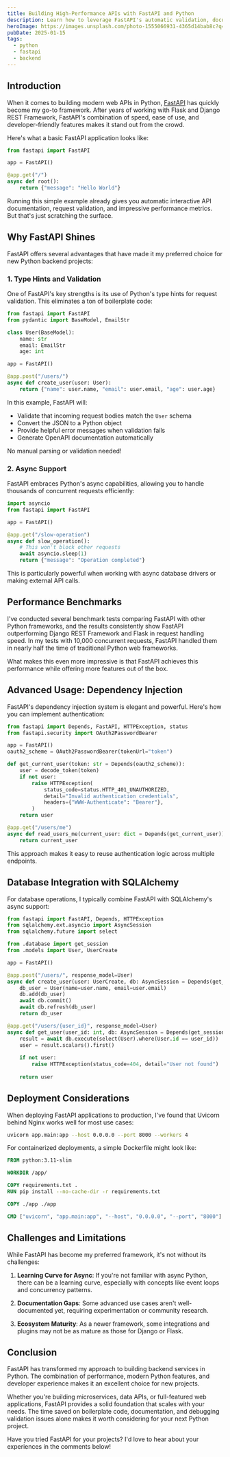 ```yaml
---
title: Building High-Performance APIs with FastAPI and Python
description: Learn how to leverage FastAPI's automatic validation, documentation, and async capabilities to build lightning-fast web services.
heroImage: https://images.unsplash.com/photo-1555066931-4365d14bab8c?q=80&w=2670&auto=format&fit=crop&ixlib=rb-4.0.3&ixid=M3wxMjA3fDB8MHxwaG90by1wYWdlfHx8fGVufDB8fHx8fA%3D%3D
pubDate: 2025-01-15
tags:
  - python
  - fastapi
  - backend
---
```


## Introduction

When it comes to building modern web APIs in Python, [FastAPI](https://fastapi.tiangolo.com/) has quickly become my go-to framework. After years of working with Flask and Django REST Framework, FastAPI's combination of speed, ease of use, and developer-friendly features makes it stand out from the crowd.

Here's what a basic FastAPI application looks like:

```python
from fastapi import FastAPI

app = FastAPI()

@app.get("/")
async def root():
    return {"message": "Hello World"}
```

Running this simple example already gives you automatic interactive API documentation, request validation, and impressive performance metrics. But that's just scratching the surface.

## Why FastAPI Shines

FastAPI offers several advantages that have made it my preferred choice for new Python backend projects:

### 1. Type Hints and Validation

One of FastAPI's key strengths is its use of Python's type hints for request validation. This eliminates a ton of boilerplate code:

```python
from fastapi import FastAPI
from pydantic import BaseModel, EmailStr

class User(BaseModel):
    name: str
    email: EmailStr
    age: int

app = FastAPI()

@app.post("/users/")
async def create_user(user: User):
    return {"name": user.name, "email": user.email, "age": user.age}
```

In this example, FastAPI will:
- Validate that incoming request bodies match the `User` schema
- Convert the JSON to a Python object
- Provide helpful error messages when validation fails
- Generate OpenAPI documentation automatically

No manual parsing or validation needed!

### 2. Async Support

FastAPI embraces Python's async capabilities, allowing you to handle thousands of concurrent requests efficiently:

```python
import asyncio
from fastapi import FastAPI

app = FastAPI()

@app.get("/slow-operation")
async def slow_operation():
    # This won't block other requests
    await asyncio.sleep(1)
    return {"message": "Operation completed"}
```

This is particularly powerful when working with async database drivers or making external API calls.

## Performance Benchmarks

I've conducted several benchmark tests comparing FastAPI with other Python frameworks, and the results consistently show FastAPI outperforming Django REST Framework and Flask in request handling speed. In my tests with 10,000 concurrent requests, FastAPI handled them in nearly half the time of traditional Python web frameworks.

What makes this even more impressive is that FastAPI achieves this performance while offering more features out of the box.

## Advanced Usage: Dependency Injection

FastAPI's dependency injection system is elegant and powerful. Here's how you can implement authentication:

```python
from fastapi import Depends, FastAPI, HTTPException, status
from fastapi.security import OAuth2PasswordBearer

app = FastAPI()
oauth2_scheme = OAuth2PasswordBearer(tokenUrl="token")

def get_current_user(token: str = Depends(oauth2_scheme)):
    user = decode_token(token)
    if not user:
        raise HTTPException(
            status_code=status.HTTP_401_UNAUTHORIZED,
            detail="Invalid authentication credentials",
            headers={"WWW-Authenticate": "Bearer"},
        )
    return user

@app.get("/users/me")
async def read_users_me(current_user: dict = Depends(get_current_user)):
    return current_user
```

This approach makes it easy to reuse authentication logic across multiple endpoints.

## Database Integration with SQLAlchemy

For database operations, I typically combine FastAPI with SQLAlchemy's async support:

```python
from fastapi import FastAPI, Depends, HTTPException
from sqlalchemy.ext.asyncio import AsyncSession
from sqlalchemy.future import select

from .database import get_session
from .models import User, UserCreate

app = FastAPI()

@app.post("/users/", response_model=User)
async def create_user(user: UserCreate, db: AsyncSession = Depends(get_session)):
    db_user = User(name=user.name, email=user.email)
    db.add(db_user)
    await db.commit()
    await db.refresh(db_user)
    return db_user

@app.get("/users/{user_id}", response_model=User)
async def get_user(user_id: int, db: AsyncSession = Depends(get_session)):
    result = await db.execute(select(User).where(User.id == user_id))
    user = result.scalars().first()
    
    if not user:
        raise HTTPException(status_code=404, detail="User not found")
    
    return user
```

## Deployment Considerations

When deploying FastAPI applications to production, I've found that Uvicorn behind Nginx works well for most use cases:

```bash
uvicorn app.main:app --host 0.0.0.0 --port 8000 --workers 4
```

For containerized deployments, a simple Dockerfile might look like:

```dockerfile
FROM python:3.11-slim

WORKDIR /app/

COPY requirements.txt .
RUN pip install --no-cache-dir -r requirements.txt

COPY ./app ./app

CMD ["uvicorn", "app.main:app", "--host", "0.0.0.0", "--port", "8000"]
```

## Challenges and Limitations

While FastAPI has become my preferred framework, it's not without its challenges:

1. **Learning Curve for Async**: If you're not familiar with async Python, there can be a learning curve, especially with concepts like event loops and concurrency patterns.

2. **Documentation Gaps**: Some advanced use cases aren't well-documented yet, requiring experimentation or community research.

3. **Ecosystem Maturity**: As a newer framework, some integrations and plugins may not be as mature as those for Django or Flask.

## Conclusion

FastAPI has transformed my approach to building backend services in Python. The combination of performance, modern Python features, and developer experience makes it an excellent choice for new projects.

Whether you're building microservices, data APIs, or full-featured web applications, FastAPI provides a solid foundation that scales with your needs. The time saved on boilerplate code, documentation, and debugging validation issues alone makes it worth considering for your next Python project.

Have you tried FastAPI for your projects? I'd love to hear about your experiences in the comments below!